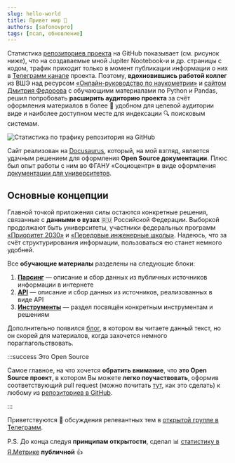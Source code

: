 ```yaml
---
slug: hello-world
title: Привет мир 👋
authors: [safonovpro]
tags: [псал, обновление]
---
```


Статистика [репозиториев проекта](https://github.com/orgs/psalru/repositories) на GitHub показывает (см. рисунок ниже), что на создаваемые мной Jupiter Nootebook-и и др. страницы с кодом, трафик приходит только в момент публикации информации о них в [Телеграмм канале](https://t.me/psalchannel) проекта. Поэтому, **вдохновившись работой коллег** из ВШЭ над ресурсом [«Онлайн-руководство по наукометрии»](https://sciguide.hse.ru/) и [сайтом Дмитрия Федорова](https://dfedorov.spb.ru/) с обучающими материалами по Python и Pandas, решил попробовать **расширить аудиторию проекта** за счёт оформления материалов в более 🤗 удобном для целевой аудитории виде и наиболее доступном месте для индексации 🔍 поисковым системам.

![Статистика по трафику репозитория на GitHub](traffic_in_github.png "Статистика по трафику репозитория на GitHub")

<!--truncate-->

Сайт реализован на [Docusaurus](https://docusaurus.io/), который, на мой взгляд, является удачным решением для оформления **Open Source документации**. Плюс был опыт работы с ним во ФГАНУ «Социоцентр» в виде оформления [документации для университетов](https://help.sociocenter.info/).

## Основные концепции

Главной точкой приложения силы остаются конкретные решения, связанные с **данными о вузах** 🇷🇺 Российской Федерации. Выборкой продолжают быть университеты, участники федеральных программ [«Приоритет 2030»](https://priority2030.ru/) и [«Передовые инженерные школы»](https://engineers2030.ru/). Надеюсь, что за счёт структурирования информации, пользоваться ею станет немного удобней.

Все **обучающие материалы** разделены на следующие блоки:

1. **[Парсинг](/docs/category/парсинг)** — описание и сбор данных из публичных источников информации в интернете
1. **[API](/docs/category/api)** — описание и сбор данных из источников, реализованных в виде API
1. **[Инструменты](/docs/category/инструменты)** — раздел посвящён конкретным инструментам и решениям

Дополнительно появился [блог](/blog), в котором вы читаете данный текст, но он скорей для материалов, когда захочется немного пораглагольствовать.

:::success Это Open Source 

Самое главное, на что хочется **обратить внимание**, что **это Open Source проект**, в котором Вы можете **легко поучаствовать**, оформив соответствующий pull request (можно почитать [тут](https://www.digitalocean.com/community/tutorials/how-to-create-a-pull-request-on-github), как это сделать) к любому из [репозиториев в GitHub](https://github.com/orgs/psalru/repositories).

:::

Приветствуются 👏 обсуждения релевантных тем в [открытой группе в Телеграмм](https://t.me/psalgroup).

P.S. До конца следуя **принципам открытости**, сделал 📊 [статистику в Я.Метрике](https://metrika.yandex.ru/dashboard?id=91769261) **публичной** 👍
